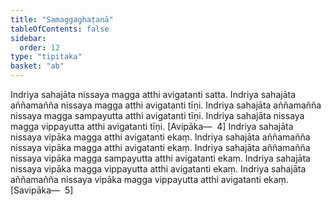 ```yaml
---
title: "Samaggaghaṭanā"
tableOfContents: false
sidebar:
  order: 12
type: "tipitaka"
basket: "ab"
---
```



<DynamicBreadcrumb />

<Division number="352">

<Paragraph number="1087">
Indriya sahajāta nissaya magga atthi avigatanti satta. Indriya sahajāta aññamañña nissaya magga atthi avigatanti tīṇi. Indriya sahajāta aññamañña nissaya magga sampayutta atthi avigatanti tīṇi. Indriya sahajāta nissaya magga vippayutta atthi avigatanti tīṇi. [Avipāka—  4]
</Paragraph>

<Paragraph number="1088">
Indriya sahajāta nissaya vipāka magga atthi avigatanti ekaṃ. Indriya sahajāta aññamañña nissaya vipāka magga atthi avigatanti ekaṃ. Indriya sahajāta aññamañña nissaya vipāka magga sampayutta atthi avigatanti ekaṃ. Indriya sahajāta nissaya vipāka magga vippayutta atthi avigatanti ekaṃ. Indriya sahajāta aññamañña nissaya vipāka magga vippayutta atthi avigatanti ekaṃ. [Savipāka—  5]
</Paragraph>
</Division>